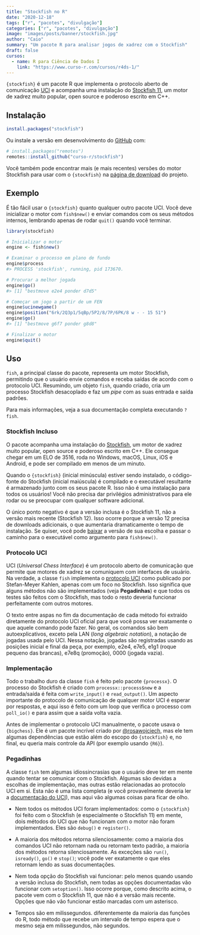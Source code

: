 ```yaml
---
title: "Stockfish no R"
date: "2020-12-18"
tags: ["r", "pacotes", "divulgação"]
categories: ["r", "pacotes", "divulgação"]
image: "images/posts/banner/stockfish.jpg"
author: "Caio"
summary: "Um pacote R para analisar jogos de xadrez com o Stockfish"
draft: false
cursos:
  - name: R para Ciência de Dados I
    link: "https://www.curso-r.com/cursos/r4ds-1/"
---
```


`{stockfish}` é um pacote R que implementa o protocolo aberto de comunicação
[UCI](http://wbec-ridderkerk.nl/html/UCIProtocol.html) e acompanha uma
instalação do [Stockfish 11](https://github.com/official-stockfish/Stockfish),
um motor de xadrez muito popular, open source e poderoso escrito em C++.

## Instalação


``` r
install.packages("stockfish")
```

Ou instale a versão em desenvolvimento do
[GitHub](https://github.com/curso-r/stockfish) com:

``` r
# install.packages("remotes")
remotes::install_github("curso-r/stockfish")
```

Você também pode encontrar mais (e mais recentes) versões do motor Stockfish
para usar com o `{stockfish}` na
[página de download](https://stockfishchess.org/download/) do projeto.

## Exemplo

É tão fácil usar o `{stockfish}` quanto qualquer outro pacote UCI. Você deve
inicializar o motor com `fish$new()` e enviar comandos com os seus métodos
internos, lembrando apenas de rodar `quit()` quando você terminar.

``` r
library(stockfish)

# Inicializar o motor
engine <- fish$new()

# Examinar o processo em plano de fundo
engine$process
#> PROCESS 'stockfish', running, pid 173670.

# Procurar a melhor jogada
engine$go()
#> [1] "bestmove e2e4 ponder d7d5"

# Começar um jogo a partir de um FEN
engine$ucinewgame()
engine$position("6rk/2Q3p1/5qBp/5P2/8/7P/6PK/8 w - - 15 51")
engine$go()
#> [1] "bestmove g6f7 ponder g8d8"

# Finalizar o motor
engine$quit()
```

## Uso

`fish`, a principal classe do pacote, representa um motor Stockfish, permitindo
que o usuário envie comandos e receba saídas de acordo com o protocolo UCI.
Resumindo, um objeto `fish`, quando criado, cria um processo Stockfish
desacoplado e faz um _pipe_ com as suas entrada e saída padrões.

Para mais informações, veja a sua documentação completa executando `?fish`.

### Stockfish Incluso

O pacote acompanha uma instalação do
[Stockfish](https://github.com/official-stockfish/Stockfish), um motor de xadrez
muito popular, open source e poderoso escrito em C++. Ele consegue chegar em um
ELO de 3516, roda no Windows, macOS, Linux, iOS e Android, e pode ser compilado
em menos de um minuto.

Quando o `{stockfish}` (inicial minúscula) estiver sendo instalado, o
código-fonte do Stockfish (inicial maiúscula) é compilado e o executável
resultante é armazenado junto com os seus pacote R. Isso não é uma instalação
para todos os usuários! Você não precisa dar privilégios administrativos para
ele rodar ou se preocupar com qualquer software adicional.

O único ponto negativo é que a versão inclusa é o Stockfish 11, não a versão
mais recente (Stockfish 12). Isso ocorre porque a versão 12 precisa de downloads
adicionais, o que aumentaria dramaticamente o tempo de instalação. Se quiser,
você pode [baixar](https://stockfishchess.org/download/) a versão de sua escolha
e passar o caminho para o executável como argumento para `fish$new()`.

### Protocolo UCI

UCI (_Universal Chess Interface_) é um protocolo aberto de comunicação que
permite que motores de xadrez se comuniquem com interfaces de usuário. Na
verdade, a classe `fish` implementa o
[protocolo UCI](http://wbec-ridderkerk.nl/html/UCIProtocol.html) como publicado
por Stefan-Meyer Kahlen, apenas com um foco no Stockfish. Isso significa que
alguns métodos não são implementados (veja **Pegadinhas**) e que todos os testes
são feitos com o Stockfish, mas todo o resto deveria funcionar perfeitamente com
outros motores.

O texto entre aspas no fim da documentação de cada método foi extraído
diretamente do protocolo UCI oficial para que você possa ver exatamente o que
aquele comando pode fazer. No geral, os comandos são bem autoexplicativos,
exceto pela LAN (_long algebraic notation_), a notação de jogadas usada pelo
UCI. Nessa notação, jogadas são registradas usando as posições inicial e final
da peça, por exemplo, e2e4, e7e5, e1g1 (roque pequeno das brancas), e7e8q
(promoção), 0000 (jogada vazia).

### Implementação

Todo o trabalho duro da classe `fish` é feito pelo pacote `{processx}`. O
processo do Stockfish é criado com `processx::process$new` e a entrada/saída é
feita com `write_input()` e `read_output()`. Um aspecto importante do protocolo
de comunicação de qualquer motor UCI é esperar por respostas, e aqui isso é
feito com um loop que verifica o processo com `poll_io()` e para assim que a
saída volta vazia.

Antes de implementar o protocolo UCI manualmente, o pacote usava o `{bigchess}`.
Ele é um pacote incrível criado por
[\@rosawojciech](https://github.com/rosawojciech), mas ele tem algumas
dependências que estão além do escopo do `{stockfish}` e, no final, eu queria
mais controle da API (por exemplo usando `{R6}`).

### Pegadinhas

A classe `fish` tem algumas idiossincrasias que o usuário deve ter em mente
quando tentar se comunicar com o Stockfish. Algumas são devidas a escolhas de
implementação, mas outras estão relacionadas ao protocolo UCI em si. Esta não
é uma lista completa (e você provavelmente deveria ler a
[documentação do UCI](http://wbec-ridderkerk.nl/html/UCIProtocol.html)), mas
aqui vão algumas coisas para ficar de olho.

- Nem todos os métodos UCI foram implementados: como o `{stockfish}` foi feito
com o Stockfish (e especialmente o Stockfish 11) em mente, dois métodos do UCI
que não funcionam com o motor não foram implementados. Eles são `debug()` e
`register()`.

- A maioria dos métodos retorna silenciosamente: como a maioria dos comandos UCI
não retornam nada ou retornam texto padrão, a maioria dos métodos retorna
silenciosamente. As exceções são `run()`, `isready()`, `go()` e `stop()`; você
pode ver exatamente o que eles retornam lendo as suas documentações.

- Nem toda opção do Stockfish vai funcionar: pelo menos quando usando a versão
inclusa do Stockfish, nem todas as opções documentadas vão funcionar com
`setoption()`. Isso ocorre porque, como descrito acima, o pacote vem com o
Stockfish 11, que não é a versão mais recente. Opções que não vão funcionar
estão marcadas com um asterisco.

- Tempos são em milissegundos. diferentemente da maioria das funções do R, todo
método que recebe um intervalo de tempo espera que o mesmo seja em milissegundos,
não segundos.
